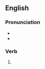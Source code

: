 ==English==

===Pronunciation===
* {{IPA|/ˈdʒɛlɪŋ/|lang=en}}
* {{rhymes|ɛlɪŋ|lang=en}}

===Verb===
{{head|en|present participle}}

# {{present participle of|gel|lang=en|nocat=1}}